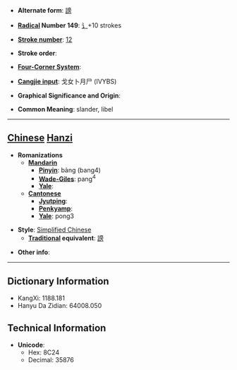 * '''Alternate form''': [[謗]]

* '''[[Wiktionary:Chinese radical index| Radical]] Number 149''': [[Wiktionary:Chinese radical index 讠|讠]]+10 strokes

* '''[[Wiktionary:Chinese total strokes index|Stroke number]]''': [[Wiktionary:Chinese total strokes index 12|12]]

* '''Stroke order''': 

* '''[[Wiktionary:Chinese four corner index|Four-Corner System]]''': 

* '''[[Wiktionary:Chinese Cangjie index|Cangjie input]]''': 戈女卜月尸 (IVYBS)

* '''Graphical Significance and Origin''': 

* '''Common Meaning''': slander, libel

----

== [[Chinese]] [[Hanzi]] ==

* '''Romanizations'''
** '''[[Mandarin]]'''
*** '''[[Pinyin]]''': bàng (bang4)
*** '''[[Wade-Giles]]''': pang<sup>4</sup>
*** '''[[Yale]]''': 
** '''[[Cantonese]]'''
*** '''[[Jyutping]]''':
*** '''[[Penkyamp]]''': 
*** '''[[Yale]]''': pong3

* '''Style''': [[Simplified Chinese]] 
** '''[[Traditional Chinese|Traditional]] equivalent''': [[謗]]

* '''Other info''': 

----

== Dictionary Information ==

* KangXi: 1188.181
* Hanyu Da Zidian: 64008.050

== Technical Information ==

* '''Unicode''':
** Hex: 8C24
** Decimal: 35876